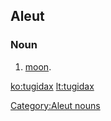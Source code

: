 ==Aleut==

===Noun===
{{head|ale}}

# [[moon]].

[[Category:Aleut nouns]]

[[ko:tugidax]]
[[lt:tugidax]]